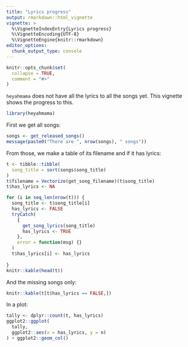 ```yaml
---
title: "Lyrics progress"
output: rmarkdown::html_vignette
vignette: >
  %\VignetteIndexEntry{Lyrics progress}
  %\VignetteEncoding{UTF-8}
  %\VignetteEngine{knitr::rmarkdown}
editor_options: 
  chunk_output_type: console
---
```


```r
knitr::opts_chunk$set(
  collapse = TRUE,
  comment = "#>"
)
```

`heyahmama` does not have all the lyrics to all the songs yet.
This vignette shows the progress to this.

```r
library(heyahmama)
```

First we get all songs:

```r
songs <- get_released_songs()
message(paste0("There are ", nrow(songs), " songs"))
```

From those, we make a table of its filename
and if it has lyrics:

```r
t <- tibble::tibble(
  song_title = sort(songs$song_title)
)
t$filename = Vectorize(get_song_filename)(t$song_title)
t$has_lyrics <- NA

for (i in seq_len(nrow(t))) {
  song_title <- t$song_title[i]
  has_lyrics <- FALSE
  tryCatch(
    {
      get_song_lyrics(song_title)
      has_lyrics <- TRUE
    },
    error = function(msg) {}
  )
  t$has_lyrics[i] <- has_lyrics
    
}
knitr::kable(head(t))
```

And the missing songs only:

```r
knitr::kable(t[t$has_lyrics == FALSE,])
```

In a plot:

```r
tally <- dplyr::count(t, has_lyrics)
ggplot2::ggplot(
  tally,
  ggplot2::aes(x = has_lyrics, y = n)
) + ggplot2::geom_col()
```
